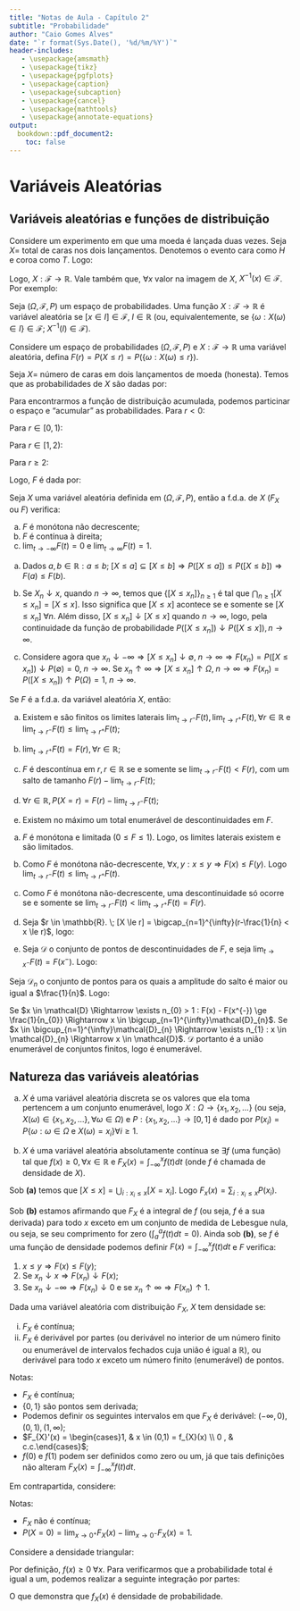```yaml
---
title: "Notas de Aula - Capítulo 2"
subtitle: "Probabilidade"
author: "Caio Gomes Alves"
date: "`r format(Sys.Date(), '%d/%m/%Y')`"
header-includes:
   - \usepackage{amsmath}
   - \usepackage{tikz}
   - \usepackage{pgfplots}
   - \usepackage{caption}
   - \usepackage{subcaption}
   - \usepackage{cancel}
   - \usepackage{mathtools}
   - \usepackage{annotate-equations}
output:
  bookdown::pdf_document2:
    toc: false
---
```



# Variáveis Aleatórias

## Variáveis aleatórias e funções de distribuição

::: {.example}

Considere um experimento em que uma moeda é lançada duas vezes. Seja $X =$ total de caras nos dois lançamentos. Denotemos o evento cara como $H$ e coroa como $T$. Logo:

\begin{center}
\begin{tabular}{|c|c|} \toprule
Espaço Amostral ($\Omega$) & $X$ \\ \midrule
HT & 1 \\
TH & 1 \\
HH & 2 \\
TT & 0 \\ \bottomrule
\end{tabular}
\end{center}

Logo, $X:\mathcal{F} \to \mathbb{R}$. Vale também que, $\forall x$ valor na imagem de $X$, $X^{-1}(x) \in \mathcal{F}$. Por exemplo:

\begin{align*}
x = 1 &\Rightarrow X^{-1}(1) = \{HT,TH\} \\
x = 2 &\Rightarrow X^{-1}(2) = \{HH\} \\
x = 0 &\Rightarrow X^{-1}(0) = \{TT\} \\
\end{align*}

:::

::: {.definition name="Variável aleatória"}

Seja $(\Omega,\mathcal{F},P)$ um espaço de probabilidades. Uma função $X:\mathcal{F} \to \mathbb{R}$ é variável aleatória se $[x \in I] \in \mathcal{F}, \; I \in \mathbb{R}$ (ou, equivalentemente, se $\{\omega:X(\omega) \in I\} \in \mathcal{F}; \; X^{-1}(I) \in \mathcal{F}$).

:::

::: {.definition name="Distribuição Acumulada"}

Considere um espaço de probabilidades $(\Omega,\mathcal{F},P)$ e $X:\mathcal{F} \to \mathbb{R}$ uma variável aleatória, defina $F(r) = P(X \le r) = P(\{\omega : X(\omega) \le r\})$.

:::

::: {.example}

Seja $X =$ número de caras em dois lançamentos de moeda (honesta). Temos que as probabilidades de $X$ são dadas por:

\begin{align*}
P(X = 0) &= P(\{TT\}) = \frac{1}{4} \\
P(X = 1) &= P(\{TH,HT\}) = \frac{2}{4} \\
P(X = 2) &= P(\{HH\}) = \frac{1}{4}
\end{align*}

Para encontrarmos a função de distribuição acumulada, podemos particinar o espaço e "acumular" as probabilidades. Para $r < 0$:

\begin{equation*}
F(r) = P([X \le r]) = P(\emptyset) = 0
\end{equation*}

Para $r \in [0,1)$:

\begin{equation*}
F(r) = P([X \le r]) = P(X \le 0) = \frac{1}{4}
\end{equation*}

Para $r \in [1,2)$:

\begin{equation*}
F(r) = P([X \le r]) = P(X \le 1) = P(X = 0) + P(X = 1) = \frac{3}{4}
\end{equation*}

Para $r \ge 2$:

\begin{equation*}
F(r) = P([X \le r]) = P(X \le 2) = P(X = 0) + P(X = 1) + P(X = 2) = 1
\end{equation*}

Logo, $F$ é dada por:

\begin{equation*}
F(r) = \begin{cases} 0, & r<0 \\ \frac{1}{4}, & r \in [0,1) \\ \frac{3}{4}, & r \in [1,2) \\ 1, & r \ge 2 \end{cases}
\end{equation*}

\pgfplotsset{
  graf1/.style={
    xlabel=$X$,
    width=10cm, height=7cm,
    mark=*,
    nodes near coords,
    point meta=explicit symbolic, % permite usar a 3 coluna como label.
    every node near coord/.append style={font=\footnotesize},
    nodes near coords align={vertical}
  }
}

\pgfplotstableread{
  i    x   px   PX   f  F
  1    0 0.25 0.25 1/4 1/4
  2    1 0.50 0.75 2/4 3/4
  3    2 0.25 1.00 1/4 4/4
}\distrprob

\begin{center}
\begin{tikzpicture}[domain=0:2]
    \begin{axis}[
      graf1,
      grid=major,
      ytick distance=0.25,
      ymin=-0.1,
      ymax=1.2,
      ylabel={$P(X \le r)$},
      title={Distribui\c{c}\~{a}o de probabilidades acumulada}]
      \addplot[thick, black, const plot, jump mark left]
      table[x=x, y=PX, meta=F] \distrprob;
      \draw[black] (axis cs: -1, 0) -- (axis cs: 0, 0);
      \draw[black] (axis cs: 2, 1) -- (axis cs: 3, 1);
    \end{axis}
\end{tikzpicture}
\end{center}

:::

::: {.theorem name="Propriedades da distribuição acumulada"}

Seja $X$ uma variável aleatória definida em $(\Omega,\mathcal{F},P)$, então a f.d.a. de $X$ ($F_{X}$ ou $F$) verifica:

a) $F$ é monótona não decrescente;
b) $F$ é contínua à direita;
c) $\lim_{t \to - \infty}F(t) = 0$ e $\lim_{t \to \infty}F(t) = 1$.

:::

::: {.proof}

a) Dados $a,b \in \mathbb{R} : a \le b; \; [X \le a] \subseteq [X \le b] \Rightarrow P([X \le a]) \le P([X \le b]) \Rightarrow F(a) \le F(b)$.

b) Se $X_{n}\downarrow x$, quando $n \to \infty$, temos que $\{[X \le x_{n}]\}_{n \ge 1}$ é tal que $\bigcap_{n \ge 1}[X \le x_{n}] = [X \le x]$. Isso significa que $[X \le x]$ acontece se e somente se $[X \le x_{n}] \; \forall n$. Além disso, $[X \le x_{n}] \downarrow [X \le x]$ quando $n \to \infty$, logo, pela continuidade da função de probabilidade $P([X \le x_{n}]) \downarrow P([X \le x]), n \to \infty$.

c) Considere agora que $x_{n} \downarrow -\infty \Rightarrow [X \le x_{n}] \downarrow \emptyset, \; n \to \infty \Rightarrow F(x_{n}) = P([X \le x_{n}]) \downarrow P(\emptyset) = 0, \; n \to \infty$.
Se $x_{n} \uparrow \infty \Rightarrow [X \le x_{n}] \uparrow \Omega, \; n \to \infty \Rightarrow F(x_{n}) = P([X \le x_{n}]) \uparrow P(\Omega) = 1, \; n \to \infty$.

:::

::: {.theorem}

Se $F$ é a f.d.a. da variável aleatória $X$, então:

a) Existem e são finitos os limites laterais $\lim_{t \to r^{-}}F(t), \lim_{t \to r^{+}}F(t), \forall r \in \mathbb{R}$ e $\lim_{t \to r^{-}}F(t) \le \lim_{t \to r^{+}}F(t)$;

b) $\lim_{t \to r^{+}}F(t) = F(r), \forall r \in \mathbb{R}$;

c) $F$ é descontínua em $r, r \in \mathbb{R}$ se e somente se $\lim_{t \to r^{-}}F(t) < F(r)$, com um salto de tamanho $F(r) - \lim_{t \to r^{-}}F(t)$;

d) $\forall r \in \mathbb{R}, P(X = r) = F(r) - \lim_{t \to r^{-}}F(t)$;

e) Existem no máximo um total enumerável de descontinuidades em $F$.

:::

::: {.proof}

a) $F$ é monótona e limitada ($0 \le F \le 1$). Logo, os limites laterais existem e são limitados.

b) Como $F$ é monótona não-decrescente, $\forall x,y : x \le y \Rightarrow F(x) \le F(y)$. Logo $\lim_{t \to r^{-}}F(t) \le \lim_{t \to r^{+}}F(t)$.

c) Como $F$ é monótona não-decrescente, uma descontinuidade só ocorre se e somente se $\lim_{t \to r^{-}}F(t) < \lim_{t \to r^{+}}F(t) = F(r)$.

d) Seja $r \in \mathbb{R}. \; [X \le r] = \bigcap_{n=1}^{\infty}(r-\frac{1}{n} < x \le r)$, logo:

\begin{align*}
P([X = r]) &= P\left(\bigcap_{n=1}^{\infty}\left(r-\frac{1}{n} < x \le r\right)\right) \\
&\Downarrow \text{(Teorema da continuidade)} \\
&=\lim_{n \to \infty}P\left(\left(r - \frac{1}{n} < x \le r\right)\right) \\
&= \lim_{n \to \infty} \left(F(r) - F\left(r - \frac{1}{n}\right)\right) \\
&= F(r) - \lim_{n \to \infty}F\left(r - \frac{1}{n}\right) \\
P([X = r]) &= F(r) - \lim_{t \to r^{-}}F(t)
\end{align*}

e) Seja $\mathcal{D}$ o conjunto de pontos de descontinuidades de $F$, e seja $\lim_{t \to x^{-}}F(t) = F(x^{-})$. Logo:

\begin{equation*}
\mathcal{D} = \{x \in \mathbb{R} : F(x) - F(x^{-}) > 0\}
\end{equation*}

Seja $\mathcal{D}_{n}$ o conjunto de pontos para os quais a amplitude do salto é maior ou igual a $\frac{1}{n}$. Logo:

\begin{equation*}
\mathcal{D}_{n} = \left\{x \in \mathbb{R}: F(x) - F(x^{-}) \ge \frac{1}{n}\right\} \Rightarrow \# D = |D| \le n
\end{equation*}

Se $x \in \mathcal{D} \Rightarrow \exists n_{0} > 1 : F(x) - F(x^{-}) \ge \frac{1}{n_{0}} \Rightarrow x \in \bigcup_{n=1}^{\infty}\mathcal{D}_{n}$. Se $x \in \bigcup_{n=1}^{\infty}\mathcal{D}_{n} \Rightarrow \exists n_{1} : x \in \mathcal{D}_{n} \Rightarrow x \in \mathcal{D}$. $\mathcal{D}$ portanto é a união enumerável de conjuntos finitos, logo é enumerável.

:::

## Natureza das variáveis aleatórias

a) $X$ é uma variável aleatória discreta se os valores que ela toma pertencem a um conjunto enumerável, logo $X:\Omega \to \{x_{1},x_{2},\ldots\}$ (ou seja, $X(\omega) \in \{x_{1},x_{2},\ldots\}, \forall \omega \in \Omega$) e $P: \{x_{1},x_{2},\ldots\} \to [0,1]$ é dado por $P(x_{i}) = P\{\omega : \omega \in \Omega \text{ e } X(\omega) = x_{i}\} \forall i \ge 1$.

b) $X$ é uma variável aleatória absolutamente contínua se $\exists f$ (uma função) tal que $f(x) \ge 0, \forall x \in \mathbb{R}$ e $F_{X}(x) = \int_{-\infty}^{x}f(t) dt$ (onde $f$ é chamada de densidade de $X$).

Sob **(a)** temos que $[X \le x] = \bigcup_{i : x_{i} \le x} [X = x_{i}]$. Logo $F_{x}(x) = \sum_{i : x_{i} \le x}P(x_{i})$.

Sob **(b)** estamos afirmando que $F_{X}$ é a integral de $f$ (ou seja, $f$ é a sua derivada) para todo $x$ exceto em um conjunto de medida de Lebesgue nula, ou seja, se seu comprimento for zero ($\int_{a}^{a}f(t) dt = 0$). Ainda sob **(b)**, se $f$ é uma função de densidade podemos definir $F(x) = \int_{-\infty}^{x} f(t) dt$ e $F$ verifica:

1. $x \le y \Rightarrow F(x) \le F(y)$;
2. Se $x_{n} \downarrow x \Rightarrow F(x_{n}) \downarrow F(x)$;
3. Se $x_{n} \downarrow -\infty \Rightarrow F(x_{n}) \downarrow 0$ e se $x_{n}\uparrow \infty \Rightarrow F(x_{n}) \uparrow 1$.

Dada uma variável aleatória com distribuição $F_{X}$, $X$ tem densidade se:

(i) $F_{X}$ é contínua;
(ii) $F_{X}$ é derivável por partes (ou derivável no interior de um número finito ou enumerável de intervalos fechados cuja união é igual a $\mathbb{R}$), ou derivável para todo $x$ exceto um número finito (enumerável) de pontos.

::: {.example}

\pgfplotsset{
  graf2/.style={
    xlabel=$x$,
    ylabel=$P(X \le x)$,
    width=7cm, height=7cm,
    ymin=-0.1,
    ymax=1.2
  }
}

\begin{center}
\begin{tikzpicture}[domain=0:1.1]
    \begin{axis}[
        graf2,
        grid = major,
        ytick distance=0.25,
        xtick distance=0.25]
        \addplot[draw=none] {0};
        \draw[black] (axis cs: -1, 0) -- (axis cs: 3, 0);
        \draw[black] (axis cs: 0, -1) -- (axis cs: 0, 3);
        \draw[very thick, black] (axis cs: -1, 0) -- (axis cs: 0, 0);
        \draw[very thick, black] (axis cs: 0, 0) -- (axis cs: 1, 1) node[above left] {$F_{X}(x)$};
        \draw[very thick, black] (axis cs: 1, 1) -- (axis cs: 1.5,1);
    \end{axis}
    \node [shape=rectangle, align=center](equation1) at (-5,2.5) {$F_{X}(x) = \begin{cases} 0, & x<0 \\ x, & x \in [0,1] \\ 1, & x > 1 \end{cases}$};
\end{tikzpicture}
\end{center}

Notas:

- $F_{X}$ é contínua;
- $\{0,1\}$ são pontos sem derivada;
- Podemos definir os seguintes intervalos em que $F_{X}$ é derivável: $(-\infty,0),(0,1),(1,\infty)$;
- $F_{X}'(x) = \begin{cases}1, & x \in (0,1) = f_{X}(x) \\ 0 , & c.c.\end{cases}$;
- $f(0)$ e $f(1)$ podem ser definidos como zero ou um, já que tais definições não alteram $F_{X}(x) = \int_{-\infty}^{x}f(t)dt$.

Em contrapartida, considere:

\begin{center}
\begin{tikzpicture}[domain=0:1.1]
    \begin{axis}[
        graf2,
        grid = major,
        ytick distance=0.25,
        xtick distance=0.25]
        \addplot[draw=none] {0};
        \draw[black] (axis cs: -1, 0) -- (axis cs: 3, 0);
        \draw[black] (axis cs: 0, -1) -- (axis cs: 0, 3);
        \draw[very thick, black] (axis cs: -1, 0) -- (axis cs: 0, 0);
        \draw[very thick, black] (axis cs: 0, 1) -- (axis cs: 1, 1) node[above left] {$F_{X}(x)$};
        \draw[very thick, black] (axis cs: 1, 1) -- (axis cs: 1.5,1);
        \node[circle,fill=black,scale=0.4] (PA) at (axis cs: 0,1) {};
        \node[circle,fill=white,scale=0.4,draw] (P0) at (axis cs: 0,0) {};
    \end{axis}
    \node [shape=rectangle, align=center](equation1) at (-5,2.5) {$F_{X}(x) = \begin{cases} 0, & x<0 \\ 1, & x \ge 0 \end{cases}$};
\end{tikzpicture}
\end{center}

Notas:

- $F_{X}$ não é contínua;
- $P(X=0) = \lim_{x \to 0^{+}}F_{X}(x) - \lim_{x \to 0^{-}}F_{X}(x) = 1$.

:::

::: {.example}

Considere a densidade triangular:

\pgfplotsset{
  graf3/.style={
    xlabel=$x$,
    width=10cm, height=6cm,
    ymin=-0.1,
    ymax=1.5
  }
}

\begin{center}
\begin{tikzpicture}[domain=0:2.5]
  \begin{axis}[graf3, grid=major]
  \addplot[draw=none] {0};
  \draw[black] (axis cs: -1, 0) -- (axis cs: 3, 0);
  \draw[black] (axis cs: 0, -1) -- (axis cs: 0, 3);
  \draw[very thick, black] (axis cs: -1, 0) -- (axis cs: 0, 0);
  \draw[very thick, black] (axis cs: 0, 0) -- (axis cs: 1, 1);
  \draw[very thick, black] (axis cs: 1, 1) -- (axis cs: 2, 0) node[above right] {$f_{X}(x)$};
  \draw[very thick, black] (axis cs: 2, 0) -- (axis cs: 3, 0);
  \end{axis}
  \node [shape=rectangle, align=center](equation1) at (-3.5,2.5) {$f_{X}(x) = \begin{cases} x, & \text{se } 0 \le x < 1 \\ 2-x, & \text{se } 1 \le x < 2 \\ 0 & c.c. \end{cases}$};
\end{tikzpicture}
\end{center}

Por definição, $f(x) \ge 0 \; \forall x$. Para verificarmos que a probabilidade total é igual a um, podemos realizar a seguinte integração por partes:

\begin{align*}
\int_{-\infty}^{x}f_{X}(x)\mathrm{d}x &= \int_{0}^{2}f_{X}(x)\mathrm{d}x \\
&= \int_{0}^{1}x \mathrm{d}x + \int_{1}^{2}(2-x)\mathrm{d}x \\
&= \frac{x^{2}}{2}\Big{|}_{0}^{1} + 2x \Big{|}_{1}^{2} - \frac{x^{2}}{2} \Big{|}_{1}^{2} \\
&= 1
\end{align*}

O que demonstra que $f_{X}(x)$ é densidade de probabilidade.

:::
